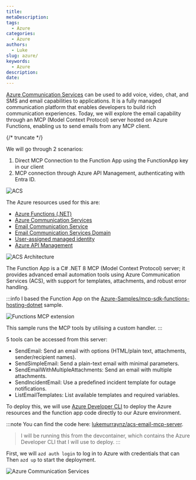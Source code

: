 ```yaml
---
title:
metaDescription:
tags:
  - Azure
categories:
  - Azure
authors:
  - Luke
slug: azure/
keywords:
  - Azure
description:
date:
---
```


[Azure Communication Services](https://learn.microsoft.com/azure/communication-services/overview?WT.mc_id=AZ-MVP-5004796) can be used to add voice, video, chat, and SMS and email capabilities to applications. It is a fully managed communication platform that enables developers to build rich communication experiences. Today, we will explore the email capability through an MCP (Model Context Protocol) server hosted on Azure Functions, enabling us to send emails from any MCP client.

{/* truncate */}

We will go through 2 scenarios:

1. Direct MCP Connection to the Function App using the FunctionApp key in our client
2. MCP connection through Azure API Management, authenticating with Entra ID.

![ACS](images/mcp-acs-scenarios.jpg)

The Azure resources used for this are:

- [Azure Functions (.NET)](https://learn.microsoft.com/azure/azure-functions/functions-overview?WT.mc_id=AZ-MVP-5004796)
- [Azure Communication Services](https://learn.microsoft.com/azure/communication-services/overview?WT.mc_id=AZ-MVP-5004796)
- [Email Communication Service](https://learn.microsoft.com/azure/communication-services/concepts/email/email-overview?WT.mc_id=AZ-MVP-5004796)
- [Email Communication Services Domain](https://learn.microsoft.com/azure/communication-services/concepts/email/email-domain-and-sender-authentication?WT.mc_id=AZ-MVP-5004796)
- [User-assigned managed identity](https://learn.microsoft.com/entra/identity/managed-identities-azure-resources/how-manage-user-assigned-managed-identities?pivots=identity-mi-methods-azp&WT.mc_id=AZ-MVP-5004796)
- [Azure API Management](https://learn.microsoft.com/azure/api-management/api-management-key-concepts?WT.mc_id=AZ-MVP-5004796)

![ACS Architecture](images/mcp-acs-email-architecture.jpg)

The Function App is a C# .NET 8 MCP (Model Context Protocol) server; it provides advanced email automation tools using Azure Communication Services (ACS), with support for templates, attachments, and robust error handling.

:::info
I based the Function App on the [Azure-Samples/mcp-sdk-functions-hosting-dotnet](https://github.com/Azure-Samples/mcp-sdk-functions-hosting-dotnet) sample.

![Functions MCP extension](images/mcp-functionapp-architecture-diagram.png)

This sample runs the MCP tools by utilising a custom handler.
:::

5 tools can be accessed from this server:

- SendEmail: Send an email with options (HTML/plain text, attachments, sender/recipient names).
- SendSimpleEmail: Send a plain-text email with minimal parameters.
- SendEmailWithMultipleAttachments: Send an email with multiple attachments.
- SendIncidentEmail: Use a predefined incident template for outage notifications.
- ListEmailTemplates: List available templates and required variables.

To deploy this, we will use [Azure Developer CLI](https://learn.microsoft.com/azure/developer/azure-developer-cli/overview?tabs=windows&WT.mc_id=AZ-MVP-5004796) to deploy the Azure resources and the function app code directly to our Azure environment.

:::note
You can find the code here: [lukemurraynz/acs-email-mcp-server](https://github.com/lukemurraynz/acs-email-mcp-server).
> I will be running this from the devcontainer, which contains the Azure Developer CLI that I will use to deploy.
:::

First, we will `azd auth login` to log in to Azure with credentials that can
Then `azd up` to start the deployment.

![Azure Communication Services](images/mcp-acs-azd-deploy.gif)
